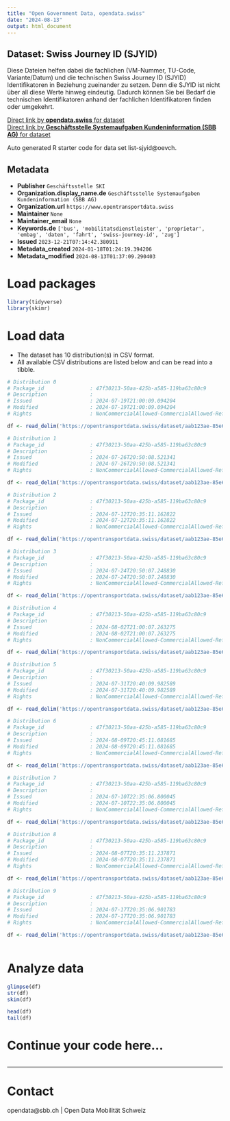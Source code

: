 ```yaml
---
title: "Open Government Data, opendata.swiss"
date: "2024-08-13"
output: html_document
---
```


## Dataset: Swiss Journey ID (SJYID)

Diese Dateien helfen dabei die fachlichen (VM-Nummer, TU-Code, Variante/Datum) und die technischen Swiss Journey ID (SJYID) Identifikatoren in Beziehung zueinander zu setzen. Denn die SJYID ist nicht über all diese Werte hinweg eindeutig. Dadurch können Sie bei Bedarf die technischen Identifikatoren anhand der fachlichen Identifikatoren finden oder umgekehrt.

[Direct link by **opendata.swiss** for dataset](https://opendata.swiss/de/dataset/liste-sjyid)<br>
[Direct link by **Geschäftsstelle Systemaufgaben Kundeninformation (SBB AG)** for dataset](https://opentransportdata.swiss/dataset/list-sjyid)

Auto generated R starter code for data set list-sjyid@oevch.

## Metadata

- **Publisher** `Geschäftsstelle SKI`
- **Organization.display_name.de** `Geschäftsstelle Systemaufgaben Kundeninformation (SBB AG)`
- **Organization.url** `https://www.opentransportdata.swiss`
- **Maintainer** `None`
- **Maintainer_email** `None`
- **Keywords.de** `['bus', 'mobilitatsdienstleister', 'proprietar', 'embag', 'daten', 'fahrt', 'swiss-journey-id', 'zug']`
- **Issued** `2023-12-21T07:14:42.380911`
- **Metadata_created** `2024-01-18T01:24:19.394206`
- **Metadata_modified** `2024-08-13T01:37:09.290403`


# Load packages

```r

library(tidyverse)
library(skimr)

```

# Load data

-   The dataset has 10 distribution(s) in CSV format.
-   All available CSV distributions are listed below and can be read into a tibble.

```r

# Distribution 0
# Package_id               : 47f30213-50aa-425b-a585-119ba63c80c9
# Description              : 
# Issued                   : 2024-07-19T21:00:09.094204
# Modified                 : 2024-07-19T21:00:09.094204
# Rights                   : NonCommercialAllowed-CommercialAllowed-ReferenceRequired

df <- read_delim('https://opentransportdata.swiss/dataset/aab123ae-85e6-4b14-8bdf-cdd9d0755329/resource/28468483-39cf-4867-8f59-67cbe9f71cdf/download/listing-sjyid-fp-2024-202407192200.csv')

# Distribution 1
# Package_id               : 47f30213-50aa-425b-a585-119ba63c80c9
# Description              : 
# Issued                   : 2024-07-26T20:50:08.521341
# Modified                 : 2024-07-26T20:50:08.521341
# Rights                   : NonCommercialAllowed-CommercialAllowed-ReferenceRequired

df <- read_delim('https://opentransportdata.swiss/dataset/aab123ae-85e6-4b14-8bdf-cdd9d0755329/resource/3585c784-2d97-4591-9b4f-2acc4fb5022f/download/listing-sjyid-fp-2024-202407262200.csv')

# Distribution 2
# Package_id               : 47f30213-50aa-425b-a585-119ba63c80c9
# Description              : 
# Issued                   : 2024-07-12T20:35:11.162822
# Modified                 : 2024-07-12T20:35:11.162822
# Rights                   : NonCommercialAllowed-CommercialAllowed-ReferenceRequired

df <- read_delim('https://opentransportdata.swiss/dataset/aab123ae-85e6-4b14-8bdf-cdd9d0755329/resource/b1d5610c-f03a-47da-b6b7-27cc65f028b7/download/listing-sjyid-fp-2024-202407122200.csv')

# Distribution 3
# Package_id               : 47f30213-50aa-425b-a585-119ba63c80c9
# Description              : 
# Issued                   : 2024-07-24T20:50:07.248830
# Modified                 : 2024-07-24T20:50:07.248830
# Rights                   : NonCommercialAllowed-CommercialAllowed-ReferenceRequired

df <- read_delim('https://opentransportdata.swiss/dataset/aab123ae-85e6-4b14-8bdf-cdd9d0755329/resource/09803a4f-25f9-4975-b70a-8d0de7ae467c/download/listing-sjyid-fp-2024-202407242200.csv')

# Distribution 4
# Package_id               : 47f30213-50aa-425b-a585-119ba63c80c9
# Description              : 
# Issued                   : 2024-08-02T21:00:07.263275
# Modified                 : 2024-08-02T21:00:07.263275
# Rights                   : NonCommercialAllowed-CommercialAllowed-ReferenceRequired

df <- read_delim('https://opentransportdata.swiss/dataset/aab123ae-85e6-4b14-8bdf-cdd9d0755329/resource/89b5efa7-eb7c-4da7-a510-a7927411bd3d/download/listing-sjyid-fp-2024-202408022200.csv')

# Distribution 5
# Package_id               : 47f30213-50aa-425b-a585-119ba63c80c9
# Description              : 
# Issued                   : 2024-07-31T20:40:09.982589
# Modified                 : 2024-07-31T20:40:09.982589
# Rights                   : NonCommercialAllowed-CommercialAllowed-ReferenceRequired

df <- read_delim('https://opentransportdata.swiss/dataset/aab123ae-85e6-4b14-8bdf-cdd9d0755329/resource/f657fc7c-d7a4-4c80-b9e0-b29608e4789d/download/listing-sjyid-fp-2024-202407312200.csv')

# Distribution 6
# Package_id               : 47f30213-50aa-425b-a585-119ba63c80c9
# Description              : 
# Issued                   : 2024-08-09T20:45:11.081685
# Modified                 : 2024-08-09T20:45:11.081685
# Rights                   : NonCommercialAllowed-CommercialAllowed-ReferenceRequired

df <- read_delim('https://opentransportdata.swiss/dataset/aab123ae-85e6-4b14-8bdf-cdd9d0755329/resource/d403ff43-6211-4291-b281-0eb29604ff20/download/listing-sjyid-fp-2024-202408092200.csv')

# Distribution 7
# Package_id               : 47f30213-50aa-425b-a585-119ba63c80c9
# Description              : 
# Issued                   : 2024-07-10T22:35:06.800045
# Modified                 : 2024-07-10T22:35:06.800045
# Rights                   : NonCommercialAllowed-CommercialAllowed-ReferenceRequired

df <- read_delim('https://opentransportdata.swiss/dataset/aab123ae-85e6-4b14-8bdf-cdd9d0755329/resource/77a157d3-99ac-4b54-ae84-f234844dde59/download/listing-sjyid-fp-2024-202407102200.csv')

# Distribution 8
# Package_id               : 47f30213-50aa-425b-a585-119ba63c80c9
# Description              : 
# Issued                   : 2024-08-07T20:35:11.237871
# Modified                 : 2024-08-07T20:35:11.237871
# Rights                   : NonCommercialAllowed-CommercialAllowed-ReferenceRequired

df <- read_delim('https://opentransportdata.swiss/dataset/aab123ae-85e6-4b14-8bdf-cdd9d0755329/resource/ac78b39e-f3ee-4a90-a3d9-d7351a301680/download/listing-sjyid-fp-2024-202408072200.csv')

# Distribution 9
# Package_id               : 47f30213-50aa-425b-a585-119ba63c80c9
# Description              : 
# Issued                   : 2024-07-17T20:35:06.901783
# Modified                 : 2024-07-17T20:35:06.901783
# Rights                   : NonCommercialAllowed-CommercialAllowed-ReferenceRequired

df <- read_delim('https://opentransportdata.swiss/dataset/aab123ae-85e6-4b14-8bdf-cdd9d0755329/resource/cc46c8b7-033f-4937-b615-7efc6bffd575/download/listing-sjyid-fp-2024-202407172200.csv')



```

# Analyze data

```r

glimpse(df)
str(df)
skim(df)

head(df)
tail(df)

```

# Continue your code here...

```r

```

------------------------------------------------------------------------

# Contact

opendata@sbb.ch | Open Data Mobilität Schweiz
